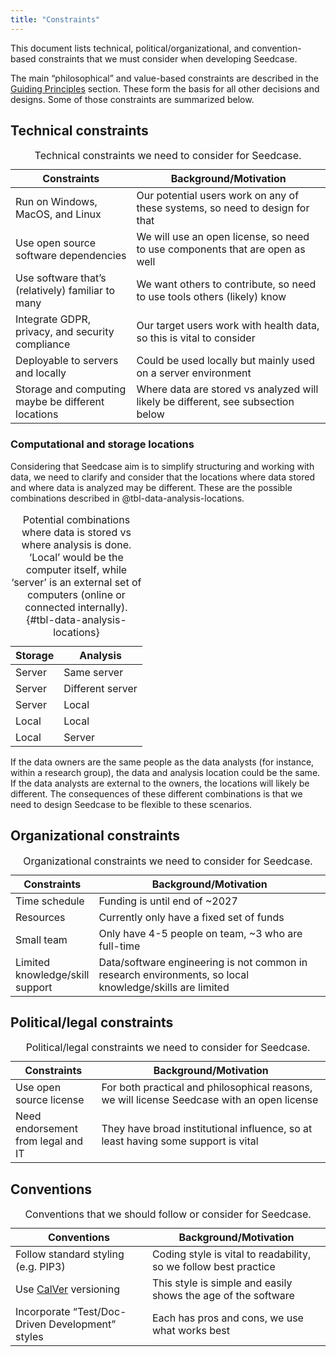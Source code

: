 ```yaml
---
title: "Constraints"
---
```


This document lists technical, political/organizational, and
convention-based constraints that we must consider when developing
Seedcase.

The main "philosophical" and value-based constraints are described in
the [Guiding Principles](/design/introduction.qmd#guiding-principles)
section. These form the basis for all other decisions and designs. Some
of those constraints are summarized below.

## Technical constraints

| Constraints                                        | Background/Motivation                                                            |
|----------------------------------------------------|----------------------------------------------------------------------------------|
| Run on Windows, MacOS, and Linux                   | Our potential users work on any of these systems, so need to design for that     |
| Use open source software dependencies              | We will use an open license, so need to use components that are open as well     |
| Use software that's (relatively) familiar to many  | We want others to contribute, so need to use tools others (likely) know          |
| Integrate GDPR, privacy, and security compliance   | Our target users work with health data, so this is vital to consider             |
| Deployable to servers and locally                  | Could be used locally but mainly used on a server environment                    |
| Storage and computing maybe be different locations | Where data are stored vs analyzed will likely be different, see subsection below |

: Technical constraints we need to consider for Seedcase.

### Computational and storage locations

Considering that Seedcase aim is to simplify structuring and working
with data, we need to clarify and consider that the locations where data
stored and where data is analyzed may be different. These are the
possible combinations described in @tbl-data-analysis-locations.

| Storage | Analysis         |
|---------|------------------|
| Server  | Same server      |
| Server  | Different server |
| Server  | Local            |
| Local   | Local            |
| Local   | Server           |

: Potential combinations where data is stored vs where analysis is done.
'Local' would be the computer itself, while 'server' is an external set
of computers (online or connected internally).
{#tbl-data-analysis-locations}

If the data owners are the same people as the data analysts (for
instance, within a research group), the data and analysis location could
be the same. If the data analysts are external to the owners, the
locations will likely be different. The consequences of these different
combinations is that we need to design Seedcase to be flexible to these
scenarios.

## Organizational constraints

| Constraints                     | Background/Motivation                                                                                   |
|---------------------------------|---------------------------------------------------------------------------------------------------------|
| Time schedule                   | Funding is until end of \~2027                                                                          |
| Resources                       | Currently only have a fixed set of funds                                                                |
| Small team                      | Only have 4-5 people on team, \~3 who are full-time                                                     |
| Limited knowledge/skill support | Data/software engineering is not common in research environments, so local knowledge/skills are limited |

: Organizational constraints we need to consider for Seedcase.

## Political/legal constraints

| Constraints                        | Background/Motivation                                                                       |
|------------------------------------|---------------------------------------------------------------------------------------------|
| Use open source license            | For both practical and philosophical reasons, we will license Seedcase with an open license |
| Need endorsement from legal and IT | They have broad institutional influence, so at least having some support is vital           |

: Political/legal constraints we need to consider for Seedcase.

## Conventions

| Conventions                                      | Background/Motivation                                            |
|--------------------------------------------------|------------------------------------------------------------------|
| Follow standard styling (e.g. PIP3)              | Coding style is vital to readability, so we follow best practice |
| Use [CalVer](https://calver.org/) versioning     | This style is simple and easily shows the age of the software    |
| Incorporate "Test/Doc-Driven Development" styles | Each has pros and cons, we use what works best                   |

: Conventions that we should follow or consider for Seedcase.

